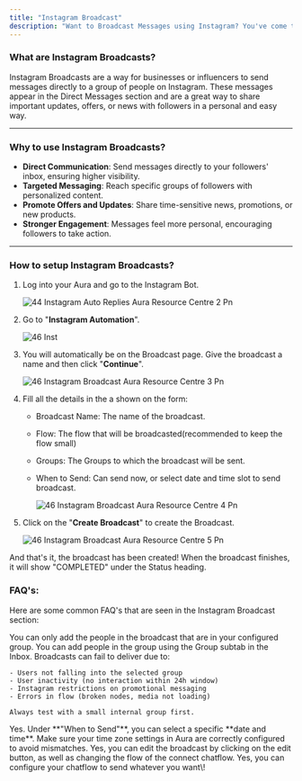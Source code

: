 ```yaml
---
title: "Instagram Broadcast"
description: "Want to Broadcast Messages using Instagram? You've come to the right spot."
---
```


### **What are Instagram Broadcasts?**

Instagram Broadcasts are a way for businesses or influencers to send messages directly to a group of people on Instagram. These messages appear in the Direct Messages section and are a great way to share important updates, offers, or news with followers in a personal and easy way.

---

### **Why to use Instagram Broadcasts?**

- **Direct Communication**: Send messages directly to your followers' inbox, ensuring higher visibility.
- **Targeted Messaging**: Reach specific groups of followers with personalized content.
- **Promote Offers and Updates**: Share time-sensitive news, promotions, or new products.
- **Stronger Engagement**: Messages feel more personal, encouraging followers to take action.

---

### **How to setup Instagram Broadcasts?**

1. Log into your  Aura and go to the Instagram Bot.

   ![44 Instagram Auto Replies Aura Resource Centre 2 Pn](/images/how-botpenguin-works/instagram-autoreply-feature/44.instagram_auto-replies__Aura_resource_centre-2.png)
2. Go to "**Instagram Automation**".

   ![46 Inst](/images/how-botpenguin-works/instagram-broadcast/46.instagram_broadcast__Aura_resource_centre-2.png)
3. You will automatically be on the Broadcast page. Give the broadcast a name and then click "**Continue**".

   ![46 Instagram Broadcast  Aura Resource Centre 3 Pn](/images/how-botpenguin-works/instagram-broadcast/46.instagram_broadcast__Aura_resource_centre-3.png)
4. Fill all the details in the a shown on the form:
   - Broadcast Name: The name of the broadcast.
   - Flow: The flow that will be broadcasted(recommended to keep the flow small)
   - Groups: The Groups to which the broadcast will be sent.
   - When to Send: Can send now, or select date and time slot to send broadcast.

     ![46 Instagram Broadcast  Aura Resource Centre 4 Pn](/images/how-botpenguin-works/instagram-broadcast/46.instagram_broadcast__Aura_resource_centre-4.png)
5. Click on the "**Create Broadcast**" to create the Broadcast.

   ![46 Instagram Broadcast  Aura Resource Centre 5 Pn](/images/how-botpenguin-works/instagram-broadcast/46.instagram_broadcast__Aura_resource_centre-5.png)

And that's it, the broadcast has been created\! When the broadcast finishes, it will show "COMPLETED" under the Status heading.

### **FAQ's:**

Here are some common FAQ's that are seen in the Instagram Broadcast section:

<AccordionGroup>
  <Accordion title="Can I send a broadcast to all my followers?">
    You can only add the people in the broadcast that are in your configured group. You can add people in the group using the Group subtab in the Inbox.
  </Accordion>
  <Accordion title="Why is my broadcast not being delivered to some users?">
    Broadcasts can fail to deliver due to:

    - Users not falling into the selected group
    - User inactivity (no interaction within 24h window)
    - Instagram restrictions on promotional messaging
    - Errors in flow (broken nodes, media not loading)

    Always test with a small internal group first.
  </Accordion>
  <Accordion title="Can I schedule a bradcast to a later time?">
    Yes. Under **"When to Send"**, you can select a specific **date and time**. Make sure your time zone settings in  Aura are correctly configured to avoid mismatches.
  </Accordion>
  <Accordion title="Can I edit broadcast after creating it?">
    Yes, you can edit the broadcast by clicking on the edit button, as well as changing the flow of the connect chatflow.
  </Accordion>
  <Accordion title="Can I send broadcasts with images, buttons and carousels?">
    Yes, you can configure your chatflow to send whatever you want\!
  </Accordion>
</AccordionGroup>